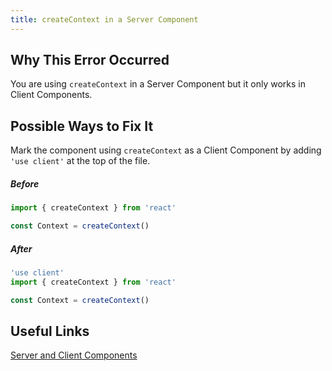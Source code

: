 ```yaml
---
title: createContext in a Server Component
---
```


## Why This Error Occurred

You are using `createContext` in a Server Component but it only works in Client Components.

## Possible Ways to Fix It

Mark the component using `createContext` as a Client Component by adding `'use client'` at the top of the file.

##### Before

```jsx filename="app/example-component.js"
import { createContext } from 'react'

const Context = createContext()
```

##### After

```jsx filename="app/example-component.js"
'use client'
import { createContext } from 'react'

const Context = createContext()
```

## Useful Links

[Server and Client Components](/docs/getting-started/react-essentials#context)
